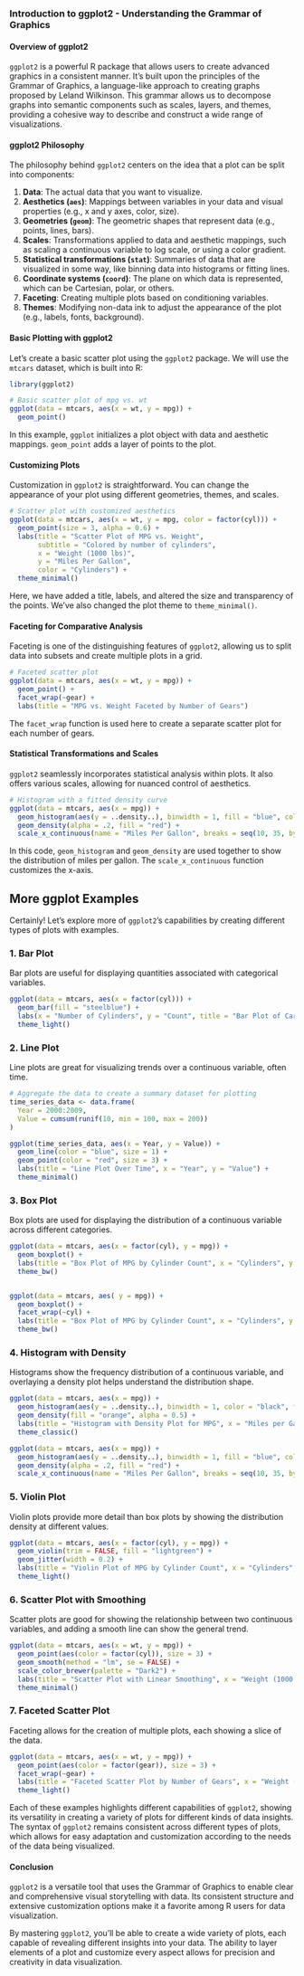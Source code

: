 ### Introduction to ggplot2 - Understanding the Grammar of Graphics

#### Overview of ggplot2

`ggplot2` is a powerful R package that allows users to create advanced graphics in a consistent manner. It's built upon the principles of the Grammar of Graphics, a language-like approach to creating graphs proposed by Leland Wilkinson. This grammar allows us to decompose graphs into semantic components such as scales, layers, and themes, providing a cohesive way to describe and construct a wide range of visualizations.

#### ggplot2 Philosophy

The philosophy behind `ggplot2` centers on the idea that a plot can be split into components:

1.  **Data**: The actual data that you want to visualize.
2.  **Aesthetics (`aes`)**: Mappings between variables in your data and visual properties (e.g., x and y axes, color, size).
3.  **Geometries (`geom`)**: The geometric shapes that represent data (e.g., points, lines, bars).
4.  **Scales**: Transformations applied to data and aesthetic mappings, such as scaling a continuous variable to log scale, or using a color gradient.
5.  **Statistical transformations (`stat`)**: Summaries of data that are visualized in some way, like binning data into histograms or fitting lines.
6.  **Coordinate systems (`coord`)**: The plane on which data is represented, which can be Cartesian, polar, or others.
7.  **Faceting**: Creating multiple plots based on conditioning variables.
8.  **Themes**: Modifying non-data ink to adjust the appearance of the plot (e.g., labels, fonts, background).

#### Basic Plotting with ggplot2

Let's create a basic scatter plot using the `ggplot2` package. We will use the `mtcars` dataset, which is built into R:

```r
library(ggplot2)

# Basic scatter plot of mpg vs. wt
ggplot(data = mtcars, aes(x = wt, y = mpg)) +
  geom_point()
```

In this example, `ggplot` initializes a plot object with data and aesthetic mappings. `geom_point` adds a layer of points to the plot.

#### Customizing Plots

Customization in `ggplot2` is straightforward. You can change the appearance of your plot using different geometries, themes, and scales.

```r
# Scatter plot with customized aesthetics
ggplot(data = mtcars, aes(x = wt, y = mpg, color = factor(cyl))) +
  geom_point(size = 3, alpha = 0.6) +
  labs(title = "Scatter Plot of MPG vs. Weight", 
       subtitle = "Colored by number of cylinders", 
       x = "Weight (1000 lbs)", 
       y = "Miles Per Gallon", 
       color = "Cylinders") +
  theme_minimal()
```

Here, we have added a title, labels, and altered the size and transparency of the points. We've also changed the plot theme to `theme_minimal()`.

#### Faceting for Comparative Analysis

Faceting is one of the distinguishing features of `ggplot2`, allowing us to split data into subsets and create multiple plots in a grid.

```r
# Faceted scatter plot
ggplot(data = mtcars, aes(x = wt, y = mpg)) +
  geom_point() +
  facet_wrap(~gear) +
  labs(title = "MPG vs. Weight Faceted by Number of Gears")
```

The `facet_wrap` function is used here to create a separate scatter plot for each number of gears.

#### Statistical Transformations and Scales

`ggplot2` seamlessly incorporates statistical analysis within plots. It also offers various scales, allowing for nuanced control of aesthetics.

```r
# Histogram with a fitted density curve
ggplot(data = mtcars, aes(x = mpg)) +
  geom_histogram(aes(y = ..density..), binwidth = 1, fill = "blue", color = "white") +
  geom_density(alpha = .2, fill = "red") +
  scale_x_continuous(name = "Miles Per Gallon", breaks = seq(10, 35, by = 5))
```

In this code, `geom_histogram` and `geom_density` are used together to show the distribution of miles per gallon. The `scale_x_continuous` function customizes the x-axis.

## More ggplot Examples

Certainly! Let's explore more of `ggplot2`'s capabilities by creating different types of plots with examples.

### 1. Bar Plot

Bar plots are useful for displaying quantities associated with categorical variables.

```r
ggplot(data = mtcars, aes(x = factor(cyl))) +
  geom_bar(fill = "steelblue") +
  labs(x = "Number of Cylinders", y = "Count", title = "Bar Plot of Car Cylinders") +
  theme_light()
```

### 2. Line Plot

Line plots are great for visualizing trends over a continuous variable, often time.

```r
# Aggregate the data to create a summary dataset for plotting
time_series_data <- data.frame(
  Year = 2000:2009,
  Value = cumsum(runif(10, min = 100, max = 200))
)

ggplot(time_series_data, aes(x = Year, y = Value)) +
  geom_line(color = "blue", size = 1) +
  geom_point(color = "red", size = 3) +
  labs(title = "Line Plot Over Time", x = "Year", y = "Value") +
  theme_minimal()
```

### 3. Box Plot

Box plots are used for displaying the distribution of a continuous variable across different categories.

```r
ggplot(data = mtcars, aes(x = factor(cyl), y = mpg)) +
  geom_boxplot() +
  labs(title = "Box Plot of MPG by Cylinder Count", x = "Cylinders", y = "Miles per Gallon") +
  theme_bw()


ggplot(data = mtcars, aes( y = mpg)) +
  geom_boxplot() +
  facet_wrap(~cyl) +
  labs(title = "Box Plot of MPG by Cylinder Count", x = "Cylinders", y = "Miles per Gallon") +
  theme_bw()
```

### 4. Histogram with Density

Histograms show the frequency distribution of a continuous variable, and overlaying a density plot helps understand the distribution shape.

```r
ggplot(data = mtcars, aes(x = mpg)) +
  geom_histogram(aes(y = ..density..), binwidth = 1, color = "black", fill = "skyblue") +
  geom_density(fill = "orange", alpha = 0.5) +
  labs(title = "Histogram with Density Plot for MPG", x = "Miles per Gallon", y = "Density") +
  theme_classic()

ggplot(data = mtcars, aes(x = mpg)) +
  geom_histogram(aes(y = ..density..), binwidth = 1, fill = "blue", color = "white") +
  geom_density(alpha = .2, fill = "red") +
  scale_x_continuous(name = "Miles Per Gallon", breaks = seq(10, 35, by = 5))
```

### 5. Violin Plot

Violin plots provide more detail than box plots by showing the distribution density at different values.

```r
ggplot(data = mtcars, aes(x = factor(cyl), y = mpg)) +
  geom_violin(trim = FALSE, fill = "lightgreen") +
  geom_jitter(width = 0.2) +
  labs(title = "Violin Plot of MPG by Cylinder Count", x = "Cylinders", y = "Miles per Gallon") +
  theme_light()
```

### 6. Scatter Plot with Smoothing

Scatter plots are good for showing the relationship between two continuous variables, and adding a smooth line can show the general trend.

```r
ggplot(data = mtcars, aes(x = wt, y = mpg)) +
  geom_point(aes(color = factor(cyl)), size = 3) +
  geom_smooth(method = "lm", se = FALSE) +
  scale_color_brewer(palette = "Dark2") +
  labs(title = "Scatter Plot with Linear Smoothing", x = "Weight (1000 lbs)", y = "Miles per Gallon") +
  theme_minimal()
```

### 7. Faceted Scatter Plot

Faceting allows for the creation of multiple plots, each showing a slice of the data.

```r
ggplot(data = mtcars, aes(x = wt, y = mpg)) +
  geom_point(aes(color = factor(gear)), size = 3) +
  facet_wrap(~gear) +
  labs(title = "Faceted Scatter Plot by Number of Gears", x = "Weight (1000 lbs)", y = "Miles per Gallon") +
  theme_light()
```

Each of these examples highlights different capabilities of `ggplot2`, showing its versatility in creating a variety of plots for different kinds of data insights. The syntax of `ggplot2` remains consistent across different types of plots, which allows for easy adaptation and customization according to the needs of the data being visualized.

#### Conclusion

`ggplot2` is a versatile tool that uses the Grammar of Graphics to enable clear and comprehensive visual storytelling with data. Its consistent structure and extensive customization options make it a favorite among R users for data visualization.

By mastering `ggplot2`, you'll be able to create a wide variety of plots, each capable of revealing different insights into your data. The ability to layer elements of a plot and customize every aspect allows for precision and creativity in data visualization.
